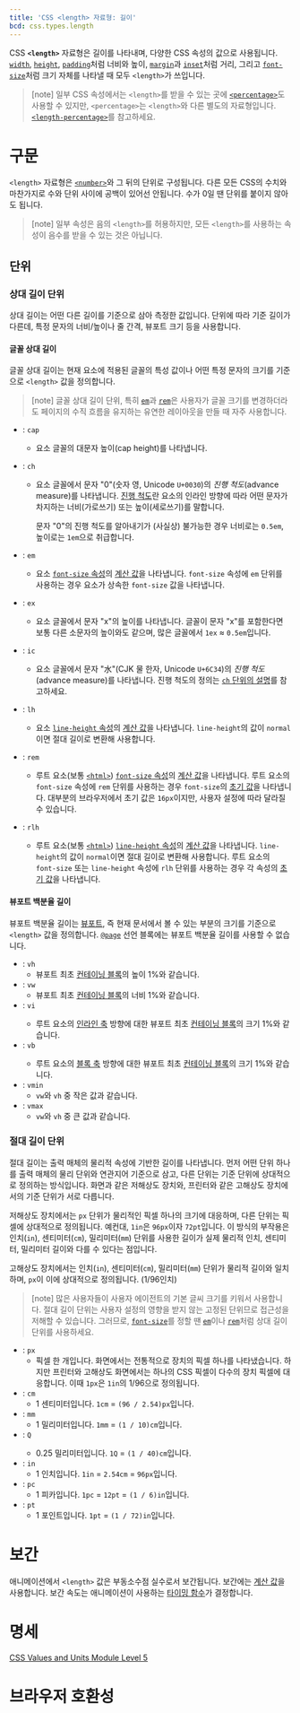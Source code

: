 ```yaml
---
title: 'CSS <length> 자료형: 길이'
bcd: css.types.length
---
```


CSS **`<length>`** 자료형은 길이를 나타내며, 다양한 CSS 속성의 값으로 사용됩니다. [`width`](https://developer.mozilla.org/en-US/docs/Web/CSS/width), [`height`](https://developer.mozilla.org/en-US/docs/Web/CSS/height), [`padding`](https://developer.mozilla.org/en-US/docs/Web/CSS/padding)처럼 너비와 높이, [`margin`](./margin)과 [`inset`](./inset)처럼 거리, 그리고 [`font-size`](https://developer.mozilla.org/en-US/docs/Web/CSS/font-size)처럼 크기 자체를 나타낼 때 모두 `<length>`가 쓰입니다.

> [note] 일부 CSS 속성에서는 `<length>`를 받을 수 있는 곳에 [`<percentage>`](https://developer.mozilla.org/en-US/docs/Web/CSS/percentage)도 사용할 수 있지만, `<percentage>`는 `<length>`와 다른 별도의 자료형입니다. [`<length-percentage>`](https://developer.mozilla.org/en-US/docs/Web/CSS/length-percentage)를 참고하세요.

# 구문

`<length>` 자료형은 [`<number>`](./number)와 그 뒤의 단위로 구성됩니다. 다른 모든 CSS의 수치와 마찬가지로 수와 단위 사이에 공백이 있어선 안됩니다. 수가 0일 땐 단위를 붙이지 않아도 됩니다.

> [note] 일부 속성은 음의 `<length>`를 허용하지만, 모든 `<length>`를 사용하는 속성이 음수를 받을 수 있는 것은 아닙니다.

## 단위

### 상대 길이 단위

상대 길이는 어떤 다른 길이를 기준으로 삼아 측정한 값입니다. 단위에 따라 기준 길이가 다른데, 특정 문자의 너비/높이나 줄 간격, 뷰포트 크기 등을 사용합니다.

#### 글꼴 상대 길이

글꼴 상대 길이는 현재 요소에 적용된 글꼴의 특성 값이나 어떤 특정 문자의 크기를 기준으로 `<length>` 값을 정의합니다.

> [note] 글꼴 상대 길이 단위, 특히 [`em`](#term-em)과 [`rem`](#term-rem)은 사용자가 글꼴 크기를 변경하더라도 페이지의 수직 흐름을 유지하는 유연한 레이아웃을 만들 때 자주 사용합니다.

- : `cap` <Experimental />
  - 요소 글꼴의 대문자 높이(cap height)를 나타냅니다.
- : `ch`
  - 요소 글꼴에서 문자 "0"(숫자 영, Unicode `U+0030`)의 _진행 척도_(advance measure)를 나타냅니다. [진행 척도](https://drafts.csswg.org/css-values/#length-advance-measure)란 요소의 인라인 방향에 따라 어떤 문자가 차지하는 너비(가로쓰기) 또는 높이(세로쓰기)를 말합니다.

    문자 "0"의 진행 척도를 알아내기가 (사실상) 불가능한 경우 너비로는 `0.5em`, 높이로는 `1em`으로 취급합니다.

- : `em`
  - 요소 [`font-size` 속성](https://developer.mozilla.org/en-US/docs/Web/CSS/font-size)의 [계산 값](https://developer.mozilla.org/en-US/docs/Web/CSS/computed_value)을 나타냅니다. `font-size` 속성에 `em` 단위를 사용하는 경우 요소가 상속한 `font-size` 값을 나타냅니다.
- : `ex`
  - 요소 글꼴에서 문자 "x"의 높이를 나타냅니다. 글꼴이 문자 "x"를 포함한다면 보통 다른 소문자의 높이와도 같으며, 많은 글꼴에서 `1ex` ≈ `0.5em`입니다.
- : `ic`
  - 요소 글꼴에서 문자 "水"(CJK 물 한자, Unicode `U+6C34`)의 _진행 척도_(advance measure)를 나타냅니다. 진행 척도의 정의는 [`ch` 단위의 설명](#term-ch)를 참고하세요.
- : `lh` <Experimental />
  - 요소 [`line-height` 속성](https://developer.mozilla.org/en-US/docs/Web/CSS/line-height)의 [계산 값](https://developer.mozilla.org/en-US/docs/Web/CSS/computed_value)을 나타냅니다. `line-height`의 값이 `normal`이면 절대 길이로 변환해 사용합니다.
- : `rem`
  - 루트 요소(보통 [`<html>`](/docs/Web/HTML/Element/html)) [`font-size` 속성](https://developer.mozilla.org/en-US/docs/Web/CSS/font-size)의 [계산 값](https://developer.mozilla.org/en-US/docs/Web/CSS/computed_value)을 나타냅니다. 루트 요소의 `font-size` 속성에 `rem` 단위를 사용하는 경우 `font-size`의 [초기 값](https://developer.mozilla.org/en-US/docs/Web/CSS/initial_value)을 나타냅니다. 대부분의 브라우저에서 초기 값은 `16px`이지만, 사용자 설정에 따라 달라질 수 있습니다.
- : `rlh` <Experimental />
  - 루트 요소(보통 [`<html>`](/docs/Web/HTML/Element/html)) [`line-height` 속성](https://developer.mozilla.org/en-US/docs/Web/CSS/line-height)의 [계산 값](https://developer.mozilla.org/en-US/docs/Web/CSS/computed_value)을 나타냅니다. `line-height`의 값이 `normal`이면 절대 길이로 변환해 사용합니다. 루트 요소의 `font-size` 또는 `line-height` 속성에 `rlh` 단위를 사용하는 경우 각 속성의 [초기 값](https://developer.mozilla.org/en-US/docs/Web/CSS/initial_value)을 나타냅니다.

#### 뷰포트 백분율 길이

뷰포트 백분율 길이는 [뷰포트](https://developer.mozilla.org/en-US/docs/Glossary/Viewport), 즉 현재 문서에서 볼 수 있는 부분의 크기를 기준으로 `<length>` 값을 정의합니다. [`@page`](https://developer.mozilla.org/en-US/docs/Web/CSS/@page) 선언 블록에는 뷰포트 백분율 길이를 사용할 수 없습니다.

- : `vh`
  - 뷰포트 최초 [컨테이닝 블록](https://developer.mozilla.org/en-US/docs/Web/CSS/Containing_block)의 높이 1%와 같습니다.
- : `vw`
  - 뷰포트 최초 [컨테이닝 블록](https://developer.mozilla.org/en-US/docs/Web/CSS/Containing_block)의 너비 1%와 같습니다.
- : `vi` <Experimental />
  - 루트 요소의 [인라인 축](https://developer.mozilla.org/en-US/docs/Web/CSS/CSS_Logical_Properties#block_vs._inline) 방향에 대한 뷰포트 최초 [컨테이닝 블록](https://developer.mozilla.org/en-US/docs/Web/CSS/Containing_block)의 크기 1%와 같습니다.
- : `vb` <Experimental />
  - 루트 요소의 [블록 축](https://developer.mozilla.org/en-US/docs/Web/CSS/CSS_Logical_Properties#block_vs._inline) 방향에 대한 뷰포트 최초 [컨테이닝 블록](https://developer.mozilla.org/en-US/docs/Web/CSS/Containing_block)의 크기 1%와 같습니다.
- : `vmin`
  - `vw`와 `vh` 중 작은 값과 같습니다.
- : `vmax`
  - `vw`와 `vh` 중 큰 값과 같습니다.

### 절대 길이 단위

절대 길이는 출력 매체의 물리적 속성에 기반한 길이를 나타냅니다. 먼저 어떤 단위 하나를 출력 매체의 물리 단위와 연관지어 기준으로 삼고, 다른 단위는 기준 단위에 상대적으로 정의하는 방식입니다. 화면과 같은 저해상도 장치와, 프린터와 같은 고해상도 장치에서의 기준 단위가 서로 다릅니다.

저해상도 장치에서는 `px` 단위가 물리적인 픽셀 하나의 크기에 대응하며, 다른 단위는 픽셀에 상대적으로 정의됩니다. 예컨대, `1in`은 `96px`이자 `72pt`입니다. 이 방식의 부작용은 인치(`in`), 센티미터(`cm`), 밀리미터(`mm`) 단위를 사용한 길이가 실제 물리적 인치, 센티미터, 밀리미터 길이와 다를 수 있다는 점입니다.

고해상도 장치에서는 인치(`in`), 센티미터(`cm`), 밀리미터(`mm`) 단위가 물리적 길이와 일치하며, `px`이 이에 상대적으로 정의됩니다. (1/96인치)

> [note] 많은 사용자들이 사용자 에이전트의 기본 글씨 크기를 키워서 사용합니다. 절대 길이 단위는 사용자 설정의 영향을 받지 않는 고정된 단위므로 접근성을 저해할 수 있습니다. 그러므로, [`font-size`](https://developer.mozilla.org/en-US/docs/Web/CSS/font-size)를 정할 땐 [`em`](#term-em)이나 [`rem`](#term-rem)처럼 상대 길이 단위를 사용하세요.

- : `px`
  - 픽셀 한 개입니다. 화면에서는 전통적으로 장치의 픽셀 하나를 나타냈습니다. 하지만 프린터와 고해상도 화면에서는 하나의 CSS 픽셀이 다수의 장치 픽셀에 대응합니다. 이때 `1px`은 `1in`의 1/96으로 정의됩니다.
- : `cm`
  - 1 센티미터입니다. `1cm` = `(96 / 2.54)px`입니다.
- : `mm`
  - 1 밀리미터입니다. `1mm` = `(1 / 10)cm`입니다.
- : `Q` <Experimental />
  - 0.25 밀리미터입니다. `1Q` = `(1 / 40)cm`입니다.
- : `in`
  - 1 인치입니다. `1in` = `2.54cm` = `96px`입니다.
- : `pc`
  - 1 피카입니다. `1pc` = `12pt` = `(1 / 6)in`입니다.
- : `pt`
  - 1 포인트입니다. `1pt` = `(1 / 72)in`입니다.

# 보간

애니메이션에서 `<length>` 값은 부동소수점 실수로서 보간됩니다. 보간에는 [계산 값](https://developer.mozilla.org/en-US/docs/Web/CSS/computed_value)을 사용합니다. 보간 속도는 애니메이션이 사용하는 [타이밍 함수](https://developer.mozilla.org/en-US/docs/Web/CSS/easing-function)가 결정합니다.

# 명세

[CSS Values and Units Module Level 5](https://drafts.csswg.org/css-values/#lengths)

# 브라우저 호환성

<BrowserCompat data={props.bcd} />
